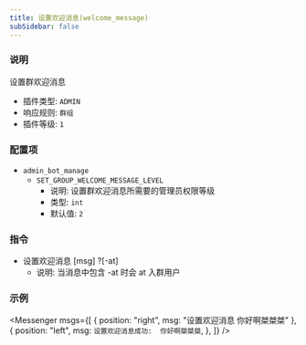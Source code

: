 ```yaml
---
title: 设置欢迎消息(welcome_message)
subSidebar: false
---
```



### 说明

设置群欢迎消息

- 插件类型: `ADMIN`
- 响应规则: `群组`
- 插件等级: `1`

### 配置项

- `admin_bot_manage`
  - `SET_GROUP_WELCOME_MESSAGE_LEVEL`
    - 说明: 设置群欢迎消息所需要的管理员权限等级
    - 类型: `int`
    - 默认值: `2`

### 指令

- 设置欢迎消息 [msg] ?[-at]
  - 说明: 当消息中包含 -at 时会 at 入群用户

### 示例

<Messenger
  msgs={[
    { position: "right", msg: "设置欢迎消息 你好啊桀桀桀" },
    {
      position: "left",
      msg: `设置欢迎消息成功: 
你好啊桀桀桀`,
    },
  ]}
/>
